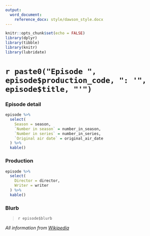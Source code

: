 ```yaml
---
output:
  word_document:
    reference_docx: style/dawson_style.docx
---
```


```r
knitr::opts_chunk$set(echo = FALSE)
library(dplyr)
library(tibble)
library(knitr)
library(lubridate)
```

# `r paste0("Episode ", episode$production_code, ": '", episode$title, "'")`

### Episode detail

```r
episode %>% 
  select(
    Season = season,
    `Number in season` = number_in_season,
    `Number in series` = number_in_series,
    `Original air date` = original_air_date
  ) %>% 
  kable()
```

### Production

```r
episode %>% 
  select(
    Director = director,
    Writer = writer
  ) %>% 
  kable()
```

### Blurb

> `r episode$blurb`

*All information from [Wikipedia](https://en.wikipedia.org/wiki/List_of_Dawson%27s_Creek_episodes)*